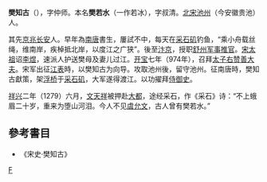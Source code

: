 '''樊知古'''（{{bd|?||?|}}），字仲师。本名'''樊若水'''（一作若冰），字叔清。[[北宋|北宋]][[池州_(古代)|池州]]（今安徽贵池）人。

其先[[京兆府|京兆]][[长安|长安]]人。早年為[[南唐|南唐]]書生，屢試不中，每天在[[采石矶|采石矶]]钓鱼，“乘小舟载丝绳，维南岸，疾棹抵北岸，以度江之广狭”。後至[[汴京|汴京]]，授职[[舒州_(唐朝)|舒州]][[军事推官|军事推官]]。[[宋太祖|宋太祖]]诏[[李煜|李煜]]，速派人护送樊母及妻儿过江。[[开宝|开宝]]七年（974年），召拜[[太子右赞善大夫|太子右赞善大夫]]。宋军出征[[江表|江表]]時，以樊知古为向导。攻取池州後，留守池州。征南唐時，樊知古獻策，架[[浮桥|浮桥]]于[[采石矶|采石矶]]，大军遂得渡江。以功擢拜[[侍御史|侍御史]]。

[[祥兴|祥兴]]二年（1279）六月，[[文天祥|文天祥]]被押赴[[大都|大都]]，途经采石，作《采石》诗：“不上蛾眉二十岁，重来为堕山河泪。今人不见[[虞允文|虞允文]]，古人曾有樊若水。”

==參考書目==
*《宋史·樊知古》
[[category:宋朝人|F]]